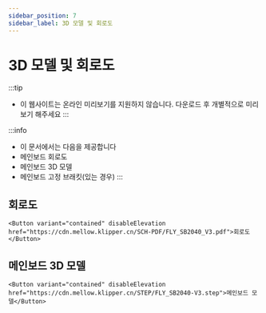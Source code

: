 ```yaml
---
sidebar_position: 7
sidebar_label: 3D 모델 및 회로도
---
```




# 3D 모델 및 회로도


:::tip
* 이 웹사이트는 온라인 미리보기를 지원하지 않습니다. 다운로드 후 개별적으로 미리보기 해주세요
:::

:::info
* 이 문서에서는 다음을 제공합니다
* 메인보드 회로도
* 메인보드 3D 모델
* 메인보드 고정 브래킷(있는 경우)
:::

## 회로도

    <Button variant="contained" disableElevation href="https://cdn.mellow.klipper.cn/SCH-PDF/FLY_SB2040_V3.pdf">회로도</Button>


## 메인보드 3D 모델

    <Button variant="contained" disableElevation href="https://cdn.mellow.klipper.cn/STEP/FLY_SB2040-V3.step">메인보드 모델</Button>